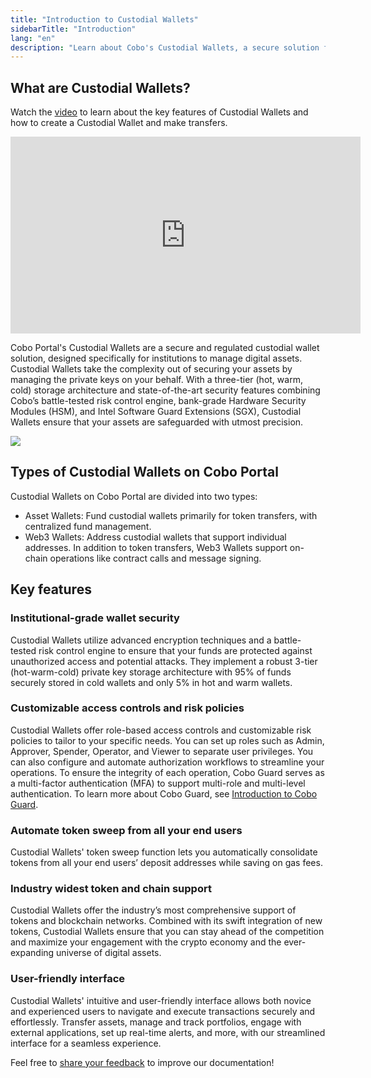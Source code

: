 ```yaml
---
title: "Introduction to Custodial Wallets"
sidebarTitle: "Introduction"
lang: "en"
description: "Learn about Cobo's Custodial Wallets, a secure solution for managing digital assets with advanced security features and a three-tier storage architecture."
---
```


## What are Custodial Wallets?

Watch the [video](https://www.youtube.com/watch?v=D4CMsRf3WW0) to learn about the key features of Custodial Wallets and how to create a Custodial Wallet and make transfers.

<iframe width="560" height="315" src="https://www.youtube.com/embed/D4CMsRf3WW0?si=6TsSchaBe7L4qmOt" title="YouTube video player" frameborder="0" allow="accelerometer; autoplay; clipboard-write; encrypted-media; gyroscope; picture-in-picture; web-share" referrerpolicy="strict-origin-when-cross-origin" allowfullscreen></iframe>

Cobo Portal's Custodial Wallets are a secure and regulated custodial wallet solution, designed specifically for institutions to manage digital assets. Custodial Wallets take the complexity out of securing your assets by managing the private keys on your behalf. With a three-tier (hot, warm, cold) storage architecture and state-of-the-art security features combining Cobo’s battle-tested risk control engine, bank-grade Hardware Security Modules (HSM), and Intel Software Guard Extensions (SGX), Custodial Wallets ensure that your assets are safeguarded with utmost precision.

<img src="/en/images/custodial-wallet/custodial-wallet-dashboard.png" className="screenshot_full_screen"/>

## Types of Custodial Wallets on Cobo Portal

Custodial Wallets on Cobo Portal are divided into two types:
- Asset Wallets: Fund custodial wallets primarily for token transfers, with centralized fund management.
- Web3 Wallets: Address custodial wallets that support individual addresses. In addition to token transfers, Web3 Wallets support on-chain operations like contract calls and message signing.

## Key features

### Institutional-grade wallet security
Custodial Wallets utilize advanced encryption techniques and a battle-tested risk control engine to ensure that your funds are protected against unauthorized access and potential attacks. They implement a robust 3-tier (hot-warm-cold) private key storage architecture with 95% of funds securely stored in cold wallets and only 5% in hot and warm wallets.

### Customizable access controls and risk policies
Custodial Wallets offer role-based access controls and customizable risk policies to tailor to your specific needs. You can set up roles such as Admin, Approver, Spender, Operator, and Viewer to separate user privileges. You can also configure and automate authorization workflows to streamline your operations. To ensure the integrity of each operation, Cobo Guard serves as a multi-factor authentication (MFA) to support multi-role and multi-level authentication. To learn more about Cobo Guard, see [Introduction to Cobo Guard](/en/guard/introduction).

### Automate token sweep from all your end users
Custodial Wallets' token sweep function lets you automatically consolidate tokens from all your end users’ deposit addresses while saving on gas fees.

### Industry widest token and chain support
Custodial Wallets offer the industry’s most comprehensive support of tokens and blockchain networks. Combined with its swift integration of new tokens, Custodial Wallets ensure that you can stay ahead of the competition and maximize your engagement with the crypto economy and the ever-expanding universe of digital assets.

### User-friendly interface
Custodial Wallets' intuitive and user-friendly interface allows both novice and experienced users to navigate and execute transactions securely and effortlessly. Transfer assets, manage and track portfolios, engage with external applications, set up real-time alerts, and more, with our streamlined interface for a seamless experience.

<Tip>Feel free to [share your feedback](https://forms.zohopublic.com/cobo/form/DocumentFeedbackForm/formperma/QvLOhxJv1_JMsJ-1dleZ8Itb_7rzN-LtgvsDdxosoVI?referrername=manuals) to improve our documentation!</Tip>